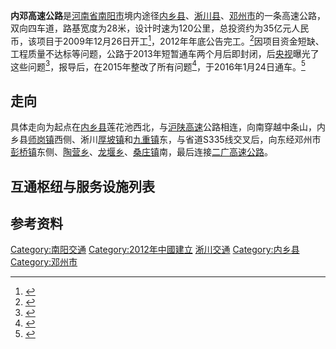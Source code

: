 {{中国高速公路信息框
| 編號 = S98
| 省名 = 河南
| 自定头部 = [[File:Henan_Expwy_S98_sign_no_name.svg|120px]]
| 名稱 = 内邓高速公路
| 路線簡稱 = 内邓
| 始建日期 = 2009年12月26日
| 最近通車日期 = 2016年1月24日
| 已通車長度 = 90
| 起點 = 内乡县西侧莲花池{{China Expwy Name|G40}}
| 終點 = 邓州市桑庄镇{{China Expwy Name|G55}}
}}
'''内邓高速公路'''是[[河南省|河南省]][[南阳市|南阳市]]境内途径[[内乡县|内乡县]]、[[淅川县|淅川县]]、[[邓州市|邓州市]]的一条高速公路，双向四车道，路基宽度为28米，设计时速为120公里，总投资约为35亿元人民币，该项目于2009年12月26日开工<ref>{{Cite web|title=南阳：内邓高速公路正式开工|url=http://www.chinahighway.com/news/2009/380897.php|accessdate=2019-09-02|work=www.chinahighway.com|archive-url=https://web.archive.org/web/20160304133235/http://www.chinahighway.com/news/2009/380897.php|archive-date=2016-03-04|dead-url=no}}</ref>，2012年年底公告完工。<ref>{{Cite web|title=河南内邓高速公路建成通车 再添旅游黄金通道-新闻频道-和讯网|url=http://news.hexun.com/2012-12-31/149658844.html|accessdate=2019-09-02|work=news.hexun.com|archive-date=2019-09-02|archive-url=https://web.archive.org/web/20190902135423/http://news.hexun.com/2012-12-31/149658844.html}}</ref>因项目资金短缺、工程质量不达标等问题，公路于2013年短暂通车两个月后即封闭，后[[中国中央电视台|央视]]曝光了这些问题<ref>{{Cite web|title=记者调查：河南内邓高速为何成半截子工程_新闻_央视网(cctv.com)|url=http://m.news.cntv.cn/2014/12/25/ARTI1419441469644170.shtml|accessdate=2019-09-02|work=m.news.cntv.cn|archive-url=https://web.archive.org/web/20150402151741/http://m.news.cntv.cn/2014/12/25/ARTI1419441469644170.shtml|archive-date=2015-04-02|dead-url=no}}</ref>，报导后，在2015年整改了所有问题<ref>{{Cite web|title=南阳园林网—政府新闻-市长程志明出席内邓高速公路剩余工程施工动员大会|url=http://www.nyyuanlin.com/html/zfxw/5714.html|accessdate=2019-12-09|work=www.nyyuanlin.com|archive-url=https://web.archive.org/web/20191209003459/http://www.nyyuanlin.com/html/zfxw/5714.html|archive-date=2019-12-09|dead-url=yes}}</ref>，于2016年1月24日通车。<ref>{{Cite web|title=内邓高速通车试运营 可直达南水北调中线渠首(图)|url=http://news.163.com/16/0125/08/BE5N9I9R00014Q4P.html|accessdate=2019-09-02|date=2016-01-25|last=网易|work=news.163.com|archive-date=2020-10-21|archive-url=https://web.archive.org/web/20201021225904/http://news.163.com/16/0125/08/BE5N9I9R00014Q4P.html}}</ref>

==走向==
具体走向为起点在[[内乡县|内乡县]]莲花池西北，与[[沪陕高速|沪陕高速]]公路相连，向南穿越中条山，内乡县[[师岗镇|师岗镇]]西侧、淅川[[厚坡镇|厚坡镇]]和[[九重镇|九重镇]]东，与省道S335线交叉后，向东经邓州市[[彭桥镇|彭桥镇]]东侧、[[陶营乡|陶营乡]]、[[龙堰乡|龙堰乡]]、[[桑庄镇|桑庄镇]]南，最后连接[[二广高速公路|二广高速公路]]。

== 互通枢纽与服务设施列表 ==
{{Start expwy exit box|place=1}}
{{Expwy exit item|type=H|name=|place=[[南阳市|南阳市]]<br/>[[内乡县|内乡县]]|place rows=3|highway connection={{China Expwy Name|G40}}}}
{{Expwy exit item|type=E|name=内乡西|road connection={{中国国道名|241}}}}
{{Expwy exit item|type=E|name=师岗|road connection={{中国国道名|241}}}}
{{Expwy exit item|type=S|name=厚坡|place=[[南阳市|南阳市]]<br/>[[淅川县|淅川县]]|place rows=2}}
{{Expwy exit item|type=E|name=渠首|road connection={{中国国道名|241}}<br/>{{中国省道名|335|P=河南}}}}
{{Expwy exit item|type=H|name=|place=[[南阳市|南阳市]]<br/>[[邓州市|邓州市]]|place rows=5|highway connection={{China Expwy Name|S99|P=Henan}}}}
{{Expwy exit item|type=E|name=陶营|road connection={{中国国道名|328}}}}
{{Expwy exit item|type=S|name=邓州|state=U}}
{{Expwy exit item|type=E|name=龙堰|road connection={{中国国道名|207}}}}
{{Expwy exit item|type=H|name=|road connection={{China Expwy Name|G55}}}}
{{End expwy exit box|place=1}}

==参考资料==
{{reflist}}

{{河南省高速公路}}
[[Category:南阳交通|Category:南阳交通]]
[[Category:2012年中國建立|Category:2012年中國建立]]
[[Category:淅川交通|]]
[[Category:内乡县|Category:内乡县]]
[[Category:邓州市|Category:邓州市]]